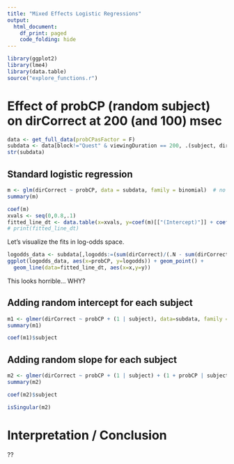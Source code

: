 ```yaml
---
title: "Mixed Effects Logistic Regressions"
output:
  html_document:
    df_print: paged
    code_folding: hide
---
```

```r
library(ggplot2)
library(lme4)
library(data.table)
source("explore_functions.r")
```


# Effect of probCP (random subject) on dirCorrect at 200 (and 100) msec
```r
data <- get_full_data(probCPasFactor = F)
subdata <- data[block!="Quest" & viewingDuration == 200, .(subject, dirCorrect, block, probCP)]
str(subdata)
```

## Standard logistic regression
```r
m <- glm(dirCorrect ~ probCP, data = subdata, family = binomial)  # no need to specify "no-CP" for 200-msec trials
summary(m)
```

```r
coef(m)
xvals <- seq(0,0.8,.1)
fitted_line_dt <- data.table(x=xvals, y=coef(m)[["(Intercept)"]] + coef(m)[["probCP"]]*xvals)
# print(fitted_line_dt)
```

Let's visualize the fits in log-odds space.
```r
logodds_data <- subdata[,logodds:=(sum(dirCorrect)/(.N - sum(dirCorrect))), by=probCP]
ggplot(logodds_data, aes(x=probCP, y=logodds)) + geom_point() + 
  geom_line(data=fitted_line_dt, aes(x=x,y=y))
```
This looks horrible... WHY?

## Adding random intercept for each subject
```r
m1 <- glmer(dirCorrect ~ probCP + (1 | subject), data=subdata, family = binomial, control = glmerControl(optimizer = "bobyqa"), nAGQ = 10)
summary(m1)
```

```r
coef(m1)$subject
```

## Adding random slope for each subject
```r
m2 <- glmer(dirCorrect ~ probCP + (1 | subject) + (1 + probCP | subject), data=subdata, family = binomial, control = glmerControl(optimizer = "bobyqa"))
summary(m2)
```

```r
coef(m2)$subject
```

```r
isSingular(m2)
```

# Interpretation / Conclusion
??